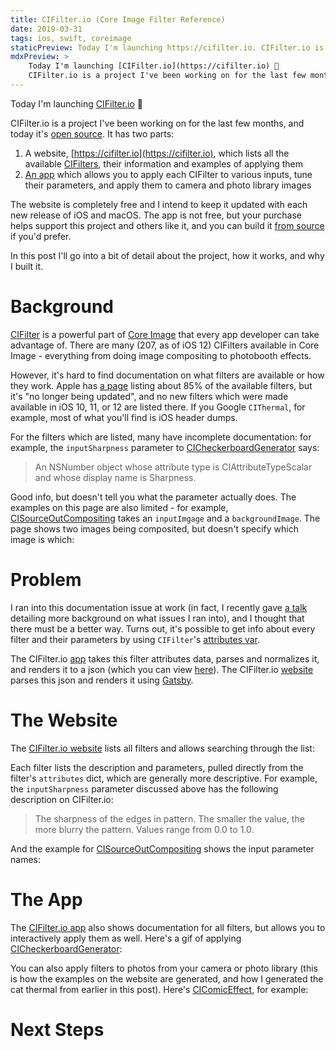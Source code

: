 ```yaml
---
title: CIFilter.io (Core Image Filter Reference)
date: 2019-03-31
tags: ios, swift, coreimage
staticPreview: Today I'm launching https://cifilter.io. CIFilter.io is a project I've been working on for the last few months, and today it's [open source](https://github.com/noahsark769/cifilter.io/). It has two parts...
mdxPreview: >
    Today I'm launching [CIFilter.io](https://cifilter.io) 🎉
    CIFilter.io is a project I've been working on for the last few months, and today it's [open source](https://github.com/noahsark769/cifilter.io/). It has two parts...
---
```


Today I'm launching [CIFilter.io](https://cifilter.io) 🎉

<CaptionedImage filename="cifilterio.png" alt="Screenshot of the CIFilter.io website" caption="" />

CIFilter.io is a project I've been working on for the last few months, and today it's [open source](https://github.com/noahsark769/cifilter.io/). It has two parts:

1. A website, [https://cifilter.io](https://cifilter.io), which lists all the available [CIFilters](https://developer.apple.com/documentation/coreimage/cifilter), their information and examples of applying them
2. [An app](https://itunes.apple.com/us/app/cifilter-io/id1457458557?mt=8) which allows you to apply each CIFilter to various inputs, tune their parameters, and apply them to camera and photo library images

The website is completely free and I intend to keep it updated with each new release of iOS and macOS. The app is not free, but your purchase helps support this project and others like it, and you can build it [from source](https://github.com/noahsark769/cifilter.io/tree/master/iOS) if you'd prefer.

In this post I'll go into a bit of detail about the project, how it works, and why I built it.

# Background

[CIFilter](https://developer.apple.com/documentation/coreimage/cifilter) is a powerful part of [Core Image](https://developer.apple.com/documentation/coreimage) that every app developer can take advantage of. There are many (207, as of iOS 12) CIFilters available in Core Image - everything from doing image compositing to photobooth effects.

<CaptionedImage max="400" filename="cithermal.jpeg" alt="Application of the CIThermal filter" caption="The CIThermal filter" />

However, it's hard to find documentation on what filters are available or how they work. Apple has [a page](https://developer.apple.com/library/archive/documentation/GraphicsImaging/Reference/CoreImageFilterReference/index.html#//apple_ref/doc/uid/TP40004346) listing about 85% of the available filters, but it's "no longer being updated", and no new filters which were made available in iOS 10, 11, or 12 are listed there. If you Google `CIThermal`, for example, most of what you'll find is iOS header dumps.

For the filters which are listed, many have incomplete documentation: for example, the `inputSharpness` parameter to [CICheckerboardGenerator](https://cifilter.io#CICheckerboardGenerator) says:

> An NSNumber object whose attribute type is CIAttributeTypeScalar and whose display name is Sharpness.

Good info, but doesn't tell you what the parameter actually does. The examples on this page are also limited - for example, [CISourceOutCompositing](https://cifilter.io#CISourceOutCompositing) takes an `inputImgage` and a `backgroundImage`. The page shows two images being composited, but doesn't specify which image is which:

<CaptionedImage max="400" filename="old-cisourceoutcompositing.png" alt="Image of CISourceOutCompositing from Apple's documentation" caption="" />

# Problem
I ran into this documentation issue at work (in fact, I recently gave [a talk](https://twitter.com/noahsark769/status/1111148213921153024) detailing more background on what issues I ran into), and I thought that there must be a better way. Turns out, it's possible to get info about every filter and their parameters by using `CIFilter`'s [attributes var](https://developer.apple.com/documentation/coreimage/cifilter/1437661-attributes).

The CIFilter.io [app](https://itunes.apple.com/us/app/cifilter-io/id1457458557?mt=8) takes this filter attributes data, parses and normalizes it, and renders it to a json (which you can view [here](https://github.com/noahsark769/cifilter.io/blob/master/web/src/data/filters.json)). The CIFilter.io [website](https://cifilter.io) parses this json and renders it using [Gatsby](https://www.gatsbyjs.org/).

# The Website
The [CIFilter.io website](https://cifilter.io) lists all filters and allows searching through the list:

<CaptionedImage max="300" filename="cifilterio-search.gif" alt="Gif showing CIFilter.io's search bar" caption="" />

Each filter lists the description and parameters, pulled directly from the filter's `attributes` dict, which are generally more descriptive. For example, the `inputSharpness` parameter discussed above has the following description on CIFilter.io:

> The sharpness of the edges in pattern. The smaller the value, the more blurry the pattern. Values range from 0.0 to 1.0.

And the example for [CISourceOutCompositing](https://cifilter.io#CISourceOutCompositing) shows the input parameter names:

<CaptionedImage filename="cisourceoutcompositing.png" alt="Example of applying the CISourceOutCompositing filter" caption="" />

# The App
The [CIFilter.io app](https://itunes.apple.com/us/app/cifilter-io/id1457458557?mt=8) also shows documentation for all filters, but allows you to interactively apply them as well. Here's a gif of applying [CICheckerboardGenerator](https://cifilter.io#CICheckerboardGenerator):

<CaptionedImage max="300" filename="cicheckerboardgenerator.gif" alt="Gif showing CICheckerboardGenerator in the CIFilter.io app" caption="The color wheels don't transfer very well to GIFs" />

You can also apply filters to photos from your camera or photo library (this is how the examples on the website are generated, and how I generated the cat thermal from earlier in this post). Here's [CIComicEffect](https://cifilter.io#CIComicEffect), for example:

<CaptionedImage max="300" filename="cicomiceffect.gif" alt="Gif showing CICheckerboardGenerator in the CIFilter.io app" caption="" />

# Next Steps
